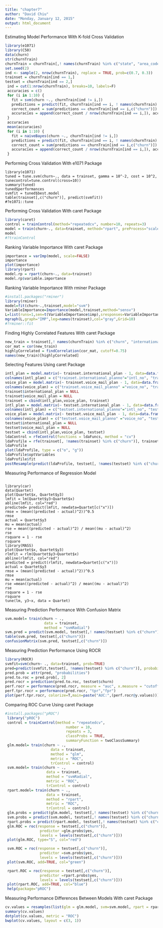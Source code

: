 ```yaml
---
title: "chapter7"
author: "David Chiu"
date: "Monday, January 12, 2015"
output: html_document
---
```


Estimating Model Performance With K-fold Cross Validation 

```r
library(e1071)
library(C50)
data(churn)
str(churnTrain)
churnTrain = churnTrain[,! names(churnTrain) %in% c("state", "area_code", "account_length") ]
set.seed(2)
ind <- sample(2, nrow(churnTrain), replace = TRUE, prob=c(0.7, 0.3))
trainset = churnTrain[ind == 1,]
testset = churnTrain[ind == 2,]
 ind = cut(1:nrow(churnTrain), breaks=10, labels=F)
 accuracies = c()
 for (i in 1:10) {
   fit = svm(churn ~., churnTrain[ind != i,])
   predictions = predict(fit, churnTrain[ind == i, ! names(churnTrain) %in% c("churn")])
   correct_count = sum(predictions == churnTrain[ind == i,c("churn")])
   accuracies = append(correct_count / nrow(churnTrain[ind == i,]), accuracies)
 }
 accuracies
 mean(accuracies)
 for (i in 1:10) {
   fit = naiveBayes(churn ~., churnTrain[ind != i,])
   predictions = predict(fit, churnTrain[ind == i, ! names(churnTrain) %in% c("churn")])
   correct_count = sum(predictions == churnTrain[ind == i,c("churn")])
   accuracies = append(correct_count / nrow(churnTrain[ind == i,]), accuracies)
 }
```

Performing Cross Validation With e1071 Package

```
library(e1071)
tuned = tune.svm(churn~., data = trainset, gamma = 10^-2, cost = 10^2, tunecontrol=tune.control(cross=10))
summary(tuned)
tuned$performances
svmfit = tuned$best.model
table(trainset[,c("churn")], predict(svmfit))
#?e1071::tune
```
Performing Cross Validation With caret Package
```r
library(caret)
control = trainControl(method="repeatedcv", number=10, repeats=3)
model = train(churn~., data=trainset, method="rpart", preProcess="scale", trControl=control)
model
#?trainControl
```
Ranking Variable Importance With caret Package
```r
importance = varImp(model, scale=FALSE)
importance
plot(importance)
library(rpart)
model.rp = rpart(churn~., data=trainset)
model.rp$variable.importance
```
Ranking Variable Importance With rminer Package
```r
#install.packages("rminer")
library(rminer)
model=fit(churn~.,trainset,model="svm")
VariableImportance=Importance(model,trainset,method="sensv")
L=list(runs=1,sen=t(VariableImportance$imp),sresponses=VariableImportance$sresponses)
mgraph(L,graph="IMP",leg=names(trainset),col="gray",Grid=10)
#?rminer::fit
```
Finding Highly Correlated Features With caret Package
```r
new_train = trainset[,! names(churnTrain) %in% c("churn", "international_plan", "voice_mail_plan")]
cor_mat = cor(new_train)
highlyCorrelated = findCorrelation(cor_mat, cutoff=0.75)
names(new_train)[highlyCorrelated]
```
Selecting Features Using caret Package
```r
intl_plan = model.matrix(~ trainset.international_plan - 1, data=data.frame(trainset$international_plan))
colnames(intl_plan) = c("trainset.international_planno"="intl_no", "trainset.international_planyes"= "intl_yes")
voice_plan = model.matrix(~ trainset.voice_mail_plan - 1, data=data.frame(trainset$voice_mail_plan))
colnames(voice_plan) = c("trainset.voice_mail_planno" ="voice_no", "trainset.voice_mail_planyes"="voidce_yes")
trainset$international_plan = NULL
trainset$voice_mail_plan = NULL
trainset = cbind(intl_plan,voice_plan, trainset)
intl_plan = model.matrix(~ testset.international_plan - 1, data=data.frame(testset$international_plan))
colnames(intl_plan) = c("testset.international_planno"="intl_no", "testset.international_planyes"= "intl_yes")
voice_plan = model.matrix(~ testset.voice_mail_plan - 1, data=data.frame(testset$voice_mail_plan))
colnames(voice_plan) = c("testset.voice_mail_planno" ="voice_no", "testset.voice_mail_planyes"="voidce_yes")
testset$international_plan = NULL
testset$voice_mail_plan = NULL
testset = cbind(intl_plan,voice_plan, testset)
ldaControl = rfeControl(functions = ldaFuncs, method = "cv")
ldaProfile = rfe(trainset[, !names(trainset) %in% c("churn")], trainset[,c("churn")],sizes = c(1:18), rfeControl = ldaControl)
ldaProfile
plot(ldaProfile, type = c("o", "g"))
ldaProfile$optVariables
ldaProfile$fit
postResample(predict(ldaProfile, testset[, !names(testset) %in% c("churn")]), testset[,c("churn")])
```
Measuring Performance of Regression Model
```

library(car)
data(Quartet)
plot(Quartet$x, Quartet$y3)
lmfit = lm(Quartet$y3~Quartet$x)
abline(lmfit, col="red")
predicted= predict(lmfit, newdata=Quartet[c("x")])
rmse = (mean((predicted - actual)^2))^0.5
rmse
actual = Quartet$y3
mu = mean(actual)
rse = mean((predicted - actual)^2) / mean((mu - actual)^2) 
rse
rsquare = 1 - rse
rsquare
library(MASS)
plot(Quartet$x, Quartet$y3)
rlmfit = rlm(Quartet$y3~Quartet$x)
abline(rlmfit, col="red")
predicted = predict(rlmfit, newdata=Quartet[c("x")])
actual = Quartet$y3
rmse = (mean((predicted - actual)^2))^0.5
rmse
mu = mean(actual)
rse =mean((predicted - actual)^2) / mean((mu - actual)^2) 
rse
rsquare = 1 - rse
rsquare
tune(lm, y3~x, data = Quartet)
```
Measuring Prediction Performance With Confusion Matrix
```r
svm.model= train(churn ~ .,
                  data = trainset,
                  method = "svmRadial")
svm.pred = predict(svm.model, testset[,! names(testset) %in% c("churn")])
table(svm.pred, testset[,c("churn")])
confusionMatrix(svm.pred, testset[,c("churn")])
```

Measuring Prediction Performance Using ROCR
```r
library(ROCR)
svmfit=svm(churn~ ., data=trainset, prob=TRUE)
pred=predict(svmfit,testset[, !names(testset) %in% c("churn")], probability=TRUE)
pred.prob = attr(pred, "probabilities") 
pred.to.roc = pred.prob[, 2] 
pred.rocr = prediction(pred.to.roc, testset$churn)
perf.rocr = performance(pred.rocr, measure = "auc", x.measure = "cutoff") 
perf.tpr.rocr = performance(pred.rocr, "tpr","fpr") 
plot(perf.tpr.rocr, colorize=T,main=paste("AUC:",(perf.rocr@y.values)))

```
Comparing ROC Curve Using caret Package

```r
#install.packages("pROC")
 library("pROC")
 control = trainControl(method = "repeatedcv",
                            number = 10,
                            repeats = 3,
                            classProbs = TRUE,
                            summaryFunction = twoClassSummary)
 glm.model= train(churn ~ .,
                     data = trainset,
                     method = "glm",
                     metric = "ROC",
                     trControl = control)
 svm.model= train(churn ~ .,
                   data = trainset,
                   method = "svmRadial",
                   metric = "ROC",
                   trControl = control)
 rpart.model= train(churn ~ .,
                   data = trainset,
                   method = "rpart",
                   metric = "ROC",
                   trControl = control)
 glm.probs = predict(glm.model, testset[,! names(testset) %in% c("churn")], type = "prob")
 svm.probs = predict(svm.model, testset[,! names(testset) %in% c("churn")], type = "prob")
 rpart.probs = predict(rpart.model, testset[,! names(testset) %in% c("churn")], type = "prob")
 glm.ROC = roc(response = testset[,c("churn")],
                predictor =glm.probs$yes,
                levels = levels(testset[,c("churn")]))
 plot(glm.ROC, type="S", col="red") 

 svm.ROC = roc(response = testset[,c("churn")],
                predictor =svm.probs$yes,
                levels = levels(testset[,c("churn")]))
 plot(svm.ROC, add=TRUE, col="green") 

 rpart.ROC = roc(response = testset[,c("churn")],
                predictor =rpart.probs$yes,
                levels = levels(testset[,c("churn")]))
 plot(rpart.ROC, add=TRUE, col="blue")
 help(package="pROC")
```

Measuring Performance Differences Between Models With caret Package 
```r
cv.values = resamples(list(glm = glm.model, svm=svm.model, rpart = rpart.model))
summary(cv.values)
dotplot(cv.values, metric = "ROC")
bwplot(cv.values, layout = c(3, 1))
```
